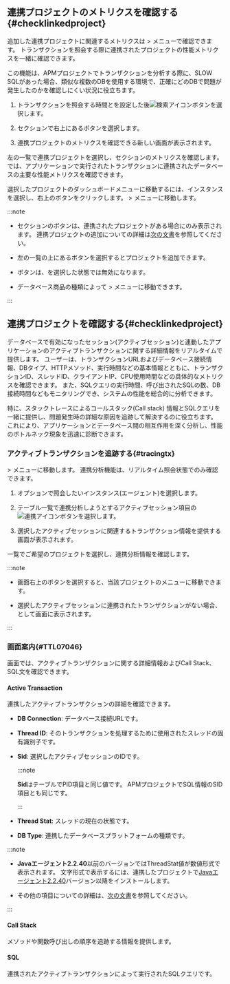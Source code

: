 <InDoc product="java,php,python,nodejs,dotnet,golang">

## 連携プロジェクトのメトリクスを確認する{#checklinkedproject}

追加した連携プロジェクトに関連するメトリクスは<Cmdname sid="side_analysis" className="uitext" /> &gt; <Cmdname sid="side_hitmap" className="uitext" />メニューで確認できます。 トランザクションを照会する際に連携されたプロジェクトの性能メトリクスを一緒に確認できます。

この機能は、APMプロジェクトでトランザクションを分析する際に、SLOW SQLがあった場合、類似な複数のDBを使用する環境で、正確にどのDBで問題が発生したのかを確認しにくい状況に役立ちます。

<ImgLang img="linked-project-db-hitmap.png" desc="ヒットマップ" />

1. トランザクションを照会する時間と<Cmdname sid="application" className="uitext" />を設定した後![検索アイコン](/img/ico-btn-search.png)ボタンを選択します。

2. <Cmdname sid="hitmap_transaction" className="uitext" />セクションで右上にある<Cmdname sid="BTN08519" className="uitext" />ボタンを選択します。

3. 連携プロジェクトのメトリクスを確認できる新しい画面が表示されます。

左の一覧で連携プロジェクトを選択し、<Cmdname sid="TTL08442" className="uitext" />セクションのメトリクスを確認します。 <Cmdname sid="TTL08442" className="uitext" />では、アプリケーションで実行されたトランザクションに連携されたデータベースの主要な性能メトリクスを確認できます。

<ImgLang img="linked-project-db-instance-dahboard-select-instance.png" desc="連携プロジェクト" />

選択したプロジェクトのダッシュボードメニューに移動するには、インスタンスを選択し、右上の<Cmdname sid="BTN08444" className="uitext" />ボタンをクリックします。 <Cmdname sid="side_dashboard" className="uitext" /> &gt; <Cmdname sid="side_dbMonitoring" className="uitext" />メニューに移動します。

:::note

- <Cmdname sid="hitmap_transaction" className="uitext" />セクションの<Cmdname sid="BTN08519" className="uitext" />ボタンは、連携されたプロジェクトがある場合にのみ表示されます。 連携プロジェクトの追加についての詳細は[次の文書](#addlinkproject)を参照してください。

- 左の<Cmdname sid="TTL07151" className="uitext" />一覧の上にある<Cmdname sid="add" className="uitext" />ボタンを選択するとプロジェクトを追加できます。

- <Cmdname sid="BTN08444" className="uitext" />ボタンは、<Cmdname sid="all" className="uitext" />を選択した状態では無効になります。

  <ImgLang img="linked-project-db-instance-dahboard-not-allowed-btn.png" desc="インスタンスダッシュボード" />

- データベース商品の種類によって<Cmdname sid="side_analysis" className="uitext" /> &gt; <Cmdname sid="side_dbTrend" className="uitext" />メニューに移動できます。

:::

</InDoc>

<InDoc product="postgresql,oracle,oracle-pro,mysql">

## 連携プロジェクトを確認する{#checklinkedproject}

データベースで有効になったセッション(アクティブセッション)と連動したアプリケーションのアクティブトランザクションに関する詳細情報をリアルタイムで提供します。 ユーザーは、トランザクションURLおよびデータベース接続情報、DBタイプ、HTTPメソッド、実行時間などの基本情報とともに、トランザクションID、スレッドID、クライアントIP、CPU使用時間などの具体的なメトリクスを確認できます。 また、SQLクエリの実行時間、呼び出されたSQLの数、DB接続時間などもモニタリングでき、システムの性能を総合的に分析できます。

特に、スタックトレースによるコールスタック(Call stack) 情報とSQLクエリを一緒に提供し、問題発生時の詳細な原因を追跡して解決するのに役立ちます。 これにより、アプリケーションとデータベース間の相互作用を深く分析し、性能のボトルネック現象を迅速に診断できます。

### アクティブトランザクションを追跡する{#tracingtx}

<Cmdname sid="side_dashboard" className="uitext" /> &gt; <Cmdname sid="side_dbMonitoring" className="uitext" />メニューに移動します。 連携分析機能は、リアルタイム照会状態でのみ確認できます。

<ProdImg img="db-linked-project-instance-monitoring.png" desc="연계 분석" />

1. <Cmdname sid="instance" className="uitext" />オプションで照会したいインスタンス(エージェント)を選択します。

2. <Cmdname sid="active_sessions" className="uitext" />テーブル一覧で連携分析しようとするアクティブセッション項目の![連携アイコン](/img/ic-correlations.svg)ボタンを選択します。

3. 選択したアクティブセッションに関連するトランザクション情報を提供する<Cmdname sid="TTL07046" className="uitext" />画面が表示されます。

<Cmdname sid="TTL07151" className="uitext" />一覧でご希望のプロジェクトを選択し、連携分析情報を確認します。

:::note

- 画面右上の<Cmdname sid="BTN08404" className="uitext" />ボタンを選択すると、当該プロジェクトの<Cmdname sid="side_appDashboard" className="uitext" />メニューに移動できます。

- 選択したアクティブセッションに連携されたトランザクションがない場合、<Cmdname sid="no_data" className="uitext" />として画面に表示されます。

:::

### <Cmdname sid="TTL07046" />画面案内{#TTL07046}

<Cmdname sid="TTL07046" className="uitext" />画面では、アクティブトランザクションに関する詳細情報およびCall Stack、SQL文を確認できます。

#### **Active Transaction**

連携したアクティブトランザクションの詳細を確認できます。

<ImgLang img="db-linked-project-detail-active-tx.png" desc="Active Transaction" />

- **DB Connection**: データベース接続URLです。

- **Thread ID**: そのトランザクションを処理するために使用されたスレッドの固有識別子です。

- **Sid**: 選択したアクティブセッションのIDです。

  <InDoc product="postgresql">

  :::note

  **Sid**は<Cmdname sid="active_sessions" className="uitext" />テーブルで<UI>PID</UI>項目と同じ値です。 APMプロジェクトでSQL情報の<UI>SID</UI>項目とも同じです。

  <ImgLang img="db-linked-projects-postgresql-pid-sid.png" desc="SID" />

  :::

  </InDoc>

- **Thread Stat**: スレッドの現在の状態です。

- **DB Type**: 連携したデータベースプラットフォームの種類です。

:::note

- **Javaエージェント2.2.40**以前のバージョンでは<UI>ThreadStat</UI>値が数値形式で表示されます。 文字形式で表示するには、連携したプロジェクトで[Javaエージェント2.2.40](../release-notes/java/java-2_2_40)バージョン以降をインストールします。

- その他の項目についての詳細は、[次の文書](java/dashboard-hitmap-trace#anlaysis-trace-record-summary)を参照してください。

:::

#### **Call Stack**

メソッドや関数呼び出しの順序を追跡する情報を提供します。

<ImgLang img="db-linked-project-detail-call-stack.png" desc="Call Stack" />

#### **SQL**

連携されたアクティブトランザクションによって実行されたSQLクエリです。

<ImgLang img="db-linked-project-detail-sql.png" desc="SQL" />

</InDoc>
